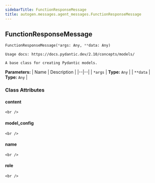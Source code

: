 ```yaml
---
sidebarTitle: FunctionResponseMessage
title: autogen.messages.agent_messages.FunctionResponseMessage
---
```

<h2 id="autogen.messages.agent_messages.FunctionResponseMessage" class="doc doc-heading">
    <code class="doc-symbol doc-symbol-heading doc-symbol-class"></code>
    <span class="doc doc-object-name doc-class-name">FunctionResponseMessage</span>
    <a href="#autogen.messages.agent_messages.FunctionResponseMessage" class="headerlink" title="Permanent link"></a>
</h2>

```python
FunctionResponseMessage(*args: Any, **data: Any)
```

    Usage docs: https://docs.pydantic.dev/2.10/concepts/models/
    
    A base class for creating Pydantic models.

<b>Parameters:</b>
| Name | Description |
|--|--|
| `*args` | **Type:** `Any` |
| `**data` | **Type:** `Any` |

### Class Attributes

<code class="doc-symbol doc-symbol-heading doc-symbol-attribute"></code>
#### content
<a href="#autogen.messages.agent_messages.FunctionResponseMessage.content" class="headerlink" title="Permanent link"></a>

    <br />

<code class="doc-symbol doc-symbol-heading doc-symbol-attribute"></code>
#### model_config
<a href="#autogen.messages.agent_messages.FunctionResponseMessage.model_config" class="headerlink" title="Permanent link"></a>

    <br />

<code class="doc-symbol doc-symbol-heading doc-symbol-attribute"></code>
#### name
<a href="#autogen.messages.agent_messages.FunctionResponseMessage.name" class="headerlink" title="Permanent link"></a>

    <br />

<code class="doc-symbol doc-symbol-heading doc-symbol-attribute"></code>
#### role
<a href="#autogen.messages.agent_messages.FunctionResponseMessage.role" class="headerlink" title="Permanent link"></a>

    <br />